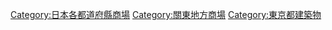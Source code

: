 {{Template:日本行政區劃分類導航|1=商場}}
{{Commonscat|Shopping malls in Tokyo}}

[[Category:日本各都道府縣商場|Category:日本各都道府縣商場]]
[[Category:關東地方商場|Category:關東地方商場]]
[[Category:東京都建築物|Category:東京都建築物]]